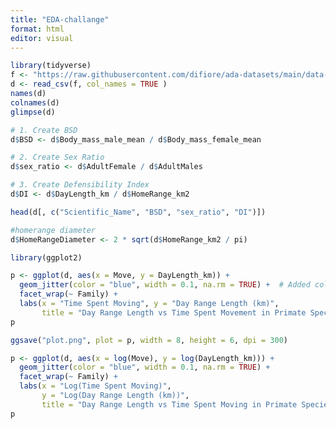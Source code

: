 ```yaml
---
title: "EDA-challange"
format: html
editor: visual
---
```


```r
library(tidyverse)
f <- "https://raw.githubusercontent.com/difiore/ada-datasets/main/data-wrangling.csv"
d <- read_csv(f, col_names = TRUE )
names(d)
colnames(d)
glimpse(d)
```

```r
# 1. Create BSD 
d$BSD <- d$Body_mass_male_mean / d$Body_mass_female_mean

# 2. Create Sex Ratio 
d$sex_ratio <- d$AdultFemale / d$AdultMales

# 3. Create Defensibility Index 
d$DI <- d$DayLength_km / d$HomeRange_km2

head(d[, c("Scientific_Name", "BSD", "sex_ratio", "DI")])

#homerange diameter
d$HomeRangeDiameter <- 2 * sqrt(d$HomeRange_km2 / pi)
```

```r
library(ggplot2)

p <- ggplot(d, aes(x = Move, y = DayLength_km)) +
  geom_jitter(color = "blue", width = 0.1, na.rm = TRUE) +  # Added color and width
  facet_wrap(~ Family) +
  labs(x = "Time Spent Moving", y = "Day Range Length (km)", 
       title = "Day Range Length vs Time Spent Movement in Primate Species")
p

ggsave("plot.png", plot = p, width = 8, height = 6, dpi = 300)

```

```r

p <- ggplot(d, aes(x = log(Move), y = log(DayLength_km))) + 
  geom_jitter(color = "blue", width = 0.1, na.rm = TRUE) +  
  facet_wrap(~ Family) +
  labs(x = "Log(Time Spent Moving)", 
       y = "Log(Day Range Length (km))", 
       title = "Day Range Length vs Time Spent Moving in Primate Species")
p 
```




